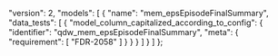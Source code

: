   "version": 2,
  "models": [
    {
      "name": "mem_epsEpisodeFinalSummary",
      "data_tests": [
        {
          "model_column_capitalized_according_to_config": {
            "identifier": "qdw_mem_epsEpisodeFinalSummary",
            "meta": {
              "requirement": [
                "FDR-2058"
              ]
            }
          }
        }
      ]
    }
  ]
};
